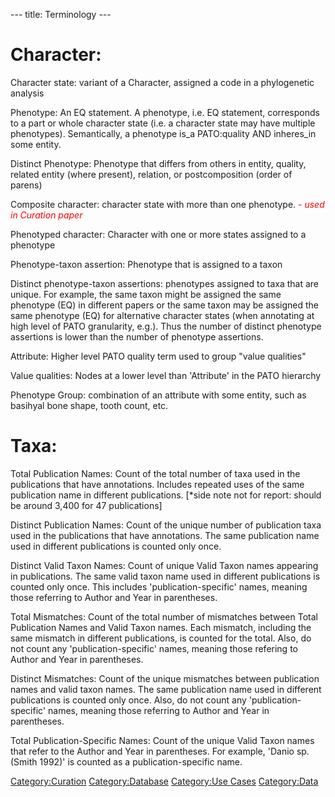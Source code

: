 ---
title: Terminology
---

= Character: =

Character state: variant of a Character, assigned a code in a phylogenetic analysis

Phenotype: An EQ statement. A phenotype, i.e. EQ statement, corresponds to a part or whole character state (i.e. a character state may have multiple phenotypes).  Semantically, a phenotype is_a PATO:quality AND inheres_in some entity.

Distinct Phenotype: Phenotype that differs from others in entity, quality, related entity (where present), relation, or postcomposition (order of parens)

Composite character: character state with more than one phenotype. <font color=red>''- used in Curation paper''</font>

Phenotyped character: Character with one or more states assigned to a phenotype

Phenotype-taxon assertion: Phenotype that is assigned to a taxon

Distinct phenotype-taxon assertions: phenotypes assigned to taxa that are unique.  For example, the same taxon might be assigned the same phenotype (EQ) in different papers or the same taxon may be assigned the same phenotype (EQ) for alternative character states (when annotating at high level of PATO granularity, e.g.).  Thus the number of distinct phenotype assertions is lower than the number of phenotype assertions.

Attribute: Higher level PATO quality term used to group "value qualities"

Value qualities: Nodes at a lower level than 'Attribute' in the PATO hierarchy

Phenotype Group: combination of an attribute with some entity, such as basihyal bone shape, tooth count, etc.

= Taxa: =

Total Publication Names:  Count of the total number of taxa used in the publications that have annotations.  Includes repeated uses of the same publication name in different publications.
[*side note not for report: should be around 3,400 for 47 publications]

Distinct Publication Names: Count of the unique number of publication taxa used in the publications that have annotations.  The same publication name used in different publications is counted only once.

Distinct Valid Taxon Names: Count of unique Valid Taxon names appearing in publications. The same valid taxon name used in different publications is counted only once.  This includes 'publication-specific' names, meaning those referring to Author and Year in parentheses.

Total Mismatches: Count of the total number of mismatches between Total Publication Names and Valid Taxon names.  Each mismatch, including the same mismatch in different publications, is counted for the total. Also, do not count any 'publication-specific' names, meaning those refering to Author and Year in parentheses.

Distinct Mismatches: Count of the unique mismatches between publication names and valid taxon names.  The same publication name used in different publications is counted only once.  Also, do not count any 'publication-specific' names, meaning those referring to Author and Year in parentheses.

Total Publication-Specific Names: Count of the unique Valid Taxon names that refer to the Author and Year in parentheses.  For example, 'Danio sp. (Smith 1992)' is counted as a publication-specific name.

[[Category:Curation]]
[[Category:Database]]
[[Category:Use Cases]]
[[Category:Data]]